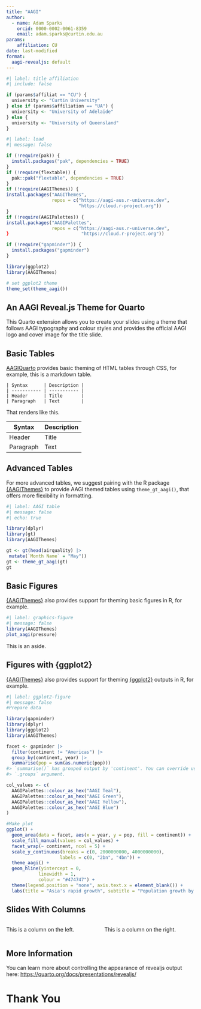 ```yaml
---
title: "AAGI"
author:
  - name: Adam Sparks
    orcid: 0000-0002-0061-8359
    email: adam.sparks@curtin.edu.au
params:
    affiliation: CU
date: last-modified
format:
  aagi-revealjs: default
---
```


```r
#| label: title affiliation
#| include: false

if (params$affiliat == "CU") {
  university <- "Curtin University"
} else if (params$affiliation == "UA") {
  university <- "University of Adelaide"
} else {
  university <- "University of Queensland"
}
```

```r
#| label: load
#| message: false

if (!require(pak)) {
  install.packages("pak", dependencies = TRUE)
}
if (!require(flextable)) {
  pak::pak("flextable", dependencies = TRUE)
}
if (!require(AAGIThemes)) {
install.packages("AAGIThemes",
                 repos = c("https://aagi-aus.r-universe.dev",
                           "https://cloud.r-project.org"))
}
if (!require(AAGIPalettes)) {
install.packages("AAGIPalettes",
                 repos = c("https://aagi-aus.r-universe.dev",
}                           "https://cloud.r-project.org"))

if (!require("gapminder")) {
  install.packages("gapminder")
}

library(ggplot2)
library(AAGIThemes)

# set ggplot2 theme
theme_set(theme_aagi())
```

## An AAGI Reveal.js Theme for Quarto

This Quarto extension allows you to create your slides using a theme that follows AAGI typography and colour styles and provides the official AAGI logo and cover image for the title slide.

## Basic Tables

[AAGIQuarto](https://github.com/AAGI-AUS/AAGIQuarto) provides basic theming of HTML tables through CSS, for example, this is a markdown table.

```         
| Syntax      | Description |
| ----------- | ----------- |
| Header      | Title       |
| Paragraph   | Text        |
```

That renders like this.

| Syntax    | Description |
|-----------|-------------|
| Header    | Title       |
| Paragraph | Text        |

## Advanced Tables

For more advanced tables, we suggest pairing with the R package [{AAGIThemes}](https://github.com/AAGI-AUS/AAGIThemes) to provide AAGI themed tables using `theme_gt_aagi()`, that offers more flexibility in formatting.

```r
#| label: AAGI table
#| message: false
#| echo: true

library(dplyr)
library(gt)
library(AAGIThemes)

gt <- gt(head(airquality) |>
 mutate(`Month Name` = "May"))
gt <- theme_gt_aagi(gt)
gt
```

## Basic Figures

[{AAGIThemes}](https://github.com/AAGI-AUS/AAGIThemes) also provides support for theming basic figures in R, for example.

```r
#| label: graphics-figure
#| message: false
library(AAGIThemes)
plot_aagi(pressure)
```

::: aside
This is an aside.
:::

## Figures with {ggplot2}

[{AAGIThemes}](https://github.com/AAGI-AUS/AAGIThemes) also provides support for theming [{ggplot2}](https://ggplot2.tidyverse.org) outputs in R, for example.

```r
#| label: ggplot2-figure
#| message: false
#Prepare data

library(gapminder)
library(dplyr)
library(ggplot2)
library(AAGIThemes)

facet <- gapminder |>
  filter(continent != "Americas") |>
  group_by(continent, year) |>
  summarise(pop = sum(as.numeric(pop)))
#> `summarise()` has grouped output by 'continent'. You can override using the
#> `.groups` argument.

col_values <- c(
  AAGIPalettes::colour_as_hex("AAGI Teal"),
  AAGIPalettes::colour_as_hex("AAGI Green"),
  AAGIPalettes::colour_as_hex("AAGI Yellow"),
  AAGIPalettes::colour_as_hex("AAGI Blue")
)

#Make plot
ggplot() +
  geom_area(data = facet, aes(x = year, y = pop, fill = continent)) +
  scale_fill_manual(values = col_values) +
  facet_wrap(~ continent, ncol = 5) +
  scale_y_continuous(breaks = c(0, 2000000000, 4000000000),
                    labels = c(0, "2bn", "4bn")) +
  theme_aagi() +
  geom_hline(yintercept = 0,
            linewidth = 1,
            colour = "#474747") +
  theme(legend.position = "none", axis.text.x = element_blank()) +
  labs(title = "Asia's rapid growth", subtitle = "Population growth by continent, 1952-2007")
```

## Slides With Columns

::::: columns
::: {.column width="50%"}
This is a column on the left.
:::

::: {.column width="50%"}
This is a column on the right.
:::
:::::

## More Information

You can learn more about controlling the appearance of revealjs output here: <https://quarto.org/docs/presentations/revealjs/>

```{=html}
<!-- This background won't show properly in the example rendered slide, but when used with `quarto use template AAGI-AUS/AAGIQuarto`
you will have the closing slide display the same image as the title slide under "Thank You" (or the H1 text of your choosing)
-->
```

# Thank You {background-image="_extensions/AAGI-AUS/aagi/assets/title-slide-main.png" background-size="1050px auto" background-position="50% 85%"}

```{=html}
<!-- Uncomment if you have a bibliography
## References 
-->
```
